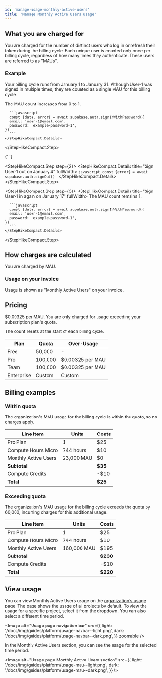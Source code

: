 ```yaml
---
id: 'manage-usage-monthly-active-users'
title: 'Manage Monthly Active Users usage'
---
```


## What you are charged for

You are charged for the number of distinct users who log in or refresh their token during the billing cycle. Each unique user is counted only once per billing cycle, regardless of how many times they authenticate. These users are referred to as "MAUs".

### Example

Your billing cycle runs from January 1 to January 31. Although User-1 was signed in multiple times, they are counted as a single MAU for this billing cycle.

<StepHikeCompact>
  <StepHikeCompact.Step step={1}>
    <StepHikeCompact.Details title="Sign User-1 in on January 3" fullWidth>
      The MAU count increases from 0 to 1.

      ```javascript
      const {data, error} = await supabase.auth.signInWithPassword({
      email: 'user-1@email.com',
      password: 'example-password-1',
    })
      ```
    </StepHikeCompact.Details>

  </StepHikeCompact.Step>

{' '}

<StepHikeCompact.Step step={2}>
  <StepHikeCompact.Details title="Sign User-1 out on January 4" fullWidth>
    ```javascript const {error} = await supabase.auth.signOut() ```
  </StepHikeCompact.Details>
</StepHikeCompact.Step>

  <StepHikeCompact.Step step={3}>
    <StepHikeCompact.Details title="Sign User-1 in again on January 17" fullWidth>
      The MAU count remains 1.

      ```javascript
      const {data, error} = await supabase.auth.signInWithPassword({
      email: 'user-1@email.com',
      password: 'example-password-1',
    })
      ```
    </StepHikeCompact.Details>

  </StepHikeCompact.Step>
</StepHikeCompact>

## How charges are calculated

You are charged by MAU.

### Usage on your invoice

Usage is shown as "Monthly Active Users" on your invoice.

## Pricing

$0.00325 per MAU. You are only charged for usage exceeding your subscription plan's quota.

<Admonition type="note">

The count resets at the start of each billing cycle.

</Admonition>

| Plan       | Quota   | Over-Usage       |
| ---------- | ------- | ---------------- |
| Free       | 50,000  | -                |
| Pro        | 100,000 | $0.00325 per MAU |
| Team       | 100,000 | $0.00325 per MAU |
| Enterprise | Custom  | Custom           |

## Billing examples

### Within quota

The organization's MAU usage for the billing cycle is within the quota, so no charges apply.

| Line Item            | Units      | Costs   |
| -------------------- | ---------- | ------- |
| Pro Plan             | 1          | $25     |
| Compute Hours Micro  | 744 hours  | $10     |
| Monthly Active Users | 23,000 MAU | $0      |
| **Subtotal**         |            | **$35** |
| Compute Credits      |            | -$10    |
| **Total**            |            | **$25** |

### Exceeding quota

The organization's MAU usage for the billing cycle exceeds the quota by 60,000, incurring charges for this additional usage.

| Line Item            | Units       | Costs    |
| -------------------- | ----------- | -------- |
| Pro Plan             | 1           | $25      |
| Compute Hours Micro  | 744 hours   | $10      |
| Monthly Active Users | 160,000 MAU | $195     |
| **Subtotal**         |             | **$230** |
| Compute Credits      |             | -$10     |
| **Total**            |             | **$220** |

## View usage

You can view Monthly Active Users usage on the [organization's usage page](https://supabase.com/dashboard/org/_/usage). The page shows the usage of all projects by default. To view the usage for a specific project, select it from the dropdown. You can also select a different time period.

<Image
  alt="Usage page navigation bar"
  src={{
    light: '/docs/img/guides/platform/usage-navbar--light.png',
    dark: '/docs/img/guides/platform/usage-navbar--dark.png',
  }}
  zoomable
/>

In the Monthly Active Users section, you can see the usage for the selected time period.

<Image
  alt="Usage page Monthly Active Users section"
  src={{
    light: '/docs/img/guides/platform/usage-mau--light.png',
    dark: '/docs/img/guides/platform/usage-mau--dark.png',
  }}
/>
